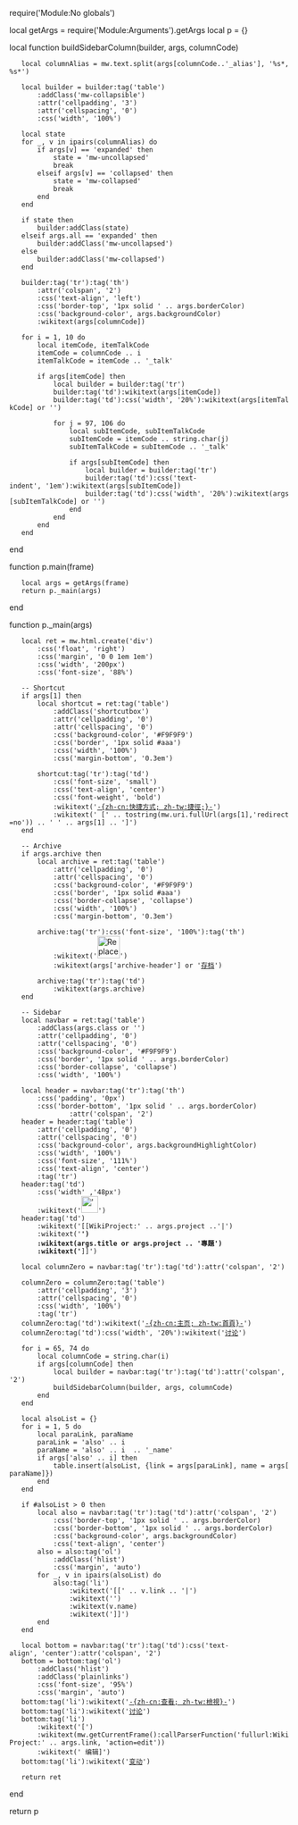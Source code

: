 require('Module:No globals')

local getArgs = require('Module:Arguments').getArgs
local p = {}

local function buildSidebarColumn(builder, args, columnCode)
	local columnAlias = mw.text.split(args[columnCode..'_alias'], '%s*,%s*')
	
	local builder = builder:tag('table')
		:addClass('mw-collapsible')
		:attr('cellpadding', '3')
		:attr('cellspacing', '0')
		:css('width', '100%')
	
	local state
	for _, v in ipairs(columnAlias) do
		if args[v] == 'expanded' then
			state = 'mw-uncollapsed'
			break
		elseif args[v] == 'collapsed' then
			state = 'mw-collapsed'
			break
		end
	end

	if state then
		builder:addClass(state)
	elseif args.all == 'expanded' then
		builder:addClass('mw-uncollapsed')
	else
		builder:addClass('mw-collapsed')		
	end
	
	builder:tag('tr'):tag('th')
		:attr('colspan', '2')
		:css('text-align', 'left')
		:css('border-top', '1px solid ' .. args.borderColor)
		:css('background-color', args.backgroundColor)
		:wikitext(args[columnCode])

	for i = 1, 10 do
		local itemCode, itemTalkCode
		itemCode = columnCode .. i
		itemTalkCode = itemCode .. '_talk'
		
		if args[itemCode] then
			local builder = builder:tag('tr')
			builder:tag('td'):wikitext(args[itemCode])
			builder:tag('td'):css('width', '20%'):wikitext(args[itemTalkCode] or '')
			
			for j = 97, 106 do
				local subItemCode, subItemTalkCode
				subItemCode = itemCode .. string.char(j)
				subItemTalkCode = subItemCode .. '_talk'
				
				if args[subItemCode] then
					local builder = builder:tag('tr')
					builder:tag('td'):css('text-indent', '1em'):wikitext(args[subItemCode])
					builder:tag('td'):css('width', '20%'):wikitext(args[subItemTalkCode] or '')
				end
			end
		end
	end	
end

function p.main(frame)
	local args = getArgs(frame)
	return p._main(args)
end

function p._main(args)
	local ret = mw.html.create('div')
		:css('float', 'right')
		:css('margin', '0 0 1em 1em')
		:css('width', '200px')
		:css('font-size', '88%')
		
	-- Shortcut 
	if args[1] then
		local shortcut = ret:tag('table')
			:addClass('shortcutbox')
			:attr('cellpadding', '0')
			:attr('cellspacing', '0')
			:css('background-color', '#F9F9F9')
			:css('border', '1px solid #aaa')
			:css('width', '100%')
			:css('margin-bottom', '0.3em')
			
		shortcut:tag('tr'):tag('td')
			:css('font-size', 'small')
			:css('text-align', 'center')
			:css('font-weight', 'bold')
			:wikitext('[[Wikipedia:捷徑|-{zh-cn:快捷方式; zh-tw:捷徑;}-]]')
			:wikitext('<span class="plainlinks" style="margin-left: 0.5em;">[' .. tostring(mw.uri.fullUrl(args[1],'redirect=no')) .. ' ' .. args[1] .. ']</span>')
	end

	-- Archive 
	if args.archive then
		local archive = ret:tag('table')
			:attr('cellpadding', '0')
			:attr('cellspacing', '0')
			:css('background-color', '#F9F9F9')
			:css('border', '1px solid #aaa')
			:css('border-collapse', 'collapse')
			:css('width', '100%')
			:css('margin-bottom', '0.3em')
			
		archive:tag('tr'):css('font-size', '100%'):tag('th')
			:wikitext('[[File:Replacement_filing_cabinet.svg|40px]]')
			:wikitext(args['archive-header'] or '[[Wikipedia:存档|存档]]')
				
		archive:tag('tr'):tag('td')
			:wikitext(args.archive)
	end

	-- Sidebar
	local navbar = ret:tag('table')
		:addClass(args.class or '')
		:attr('cellpadding', '0')
		:attr('cellspacing', '0')
		:css('background-color', '#F9F9F9')
		:css('border', '1px solid ' .. args.borderColor)
		:css('border-collapse', 'collapse')
		:css('width', '100%')
	
	local header = navbar:tag('tr'):tag('th')
		:css('padding', '0px')
		:css('border-bottom', '1px solid ' .. args.borderColor)
                :attr('colspan', '2')
	header = header:tag('table')
		:attr('cellpadding', '0')
		:attr('cellspacing', '0')
		:css('background-color', args.backgroundHighlightColor)
		:css('width', '100%')
		:css('font-size', '111%')
		:css('text-align', 'center')
		:tag('tr')	
	header:tag('td')
		:css('width' ,'48px')
		:wikitext('[[File:'_.._args.icon_.._'|30px]]')	
	header:tag('td')
		:wikitext('[[WikiProject:' .. args.project ..'|')
		:wikitext('<span style="font-weight: bold; color: ' .. args.textHighlightColor .. ';">')
		:wikitext(args.title or args.project .. '專題')
		:wikitext('</span>]]')
		
	local columnZero = navbar:tag('tr'):tag('td'):attr('colspan', '2')	
	columnZero = columnZero:tag('table')
		:attr('cellpadding', '3')
		:attr('cellspacing', '0')
		:css('width', '100%')
		:tag('tr')		
	columnZero:tag('td'):wikitext('[[WikiProject:'_.._args.project_.._'|-{zh-cn:主页; zh-tw:首頁}-]]')
	columnZero:tag('td'):css('width', '20%'):wikitext('[[WikiProject_talk:'_.._args.project_.._'|讨论]]')
	
	for i = 65, 74 do
		local columnCode = string.char(i)
		if args[columnCode] then
			local builder = navbar:tag('tr'):tag('td'):attr('colspan', '2')
			buildSidebarColumn(builder, args, columnCode)
		end
	end
	
	local alsoList = {}
	for i = 1, 5 do
		local paraLink, paraName
		paraLink = 'also' .. i
		paraName = 'also' .. i  .. '_name'
		if args['also' .. i] then
			table.insert(alsoList, {link = args[paraLink], name = args[paraName]})
		end
	end
	
	if #alsoList > 0 then
		local also = navbar:tag('tr'):tag('td'):attr('colspan', '2')
			:css('border-top', '1px solid ' .. args.borderColor)
			:css('border-bottom', '1px solid ' .. args.borderColor)
			:css('background-color', args.backgroundColor)
			:css('text-align', 'center')
		also = also:tag('ol')
			:addClass('hlist')
			:css('margin', 'auto')
		for _, v in ipairs(alsoList) do
			also:tag('li')
				:wikitext('[[' .. v.link .. '|')
				:wikitext('<span style="' .. args.textColor .. ';">')
				:wikitext(v.name)
				:wikitext('</span>]]')
		end
	end
	
	local bottom = navbar:tag('tr'):tag('td'):css('text-align', 'center'):attr('colspan', '2')
	bottom = bottom:tag('ol')
		:addClass('hlist')
		:addClass('plainlinks')
		:css('font-size', '95%')
		:css('margin', 'auto')
	bottom:tag('li'):wikitext('[[WikiProject:'_.._args.link_.._'|-{zh-cn:查看; zh-tw:檢視}-]]')
	bottom:tag('li'):wikitext('[[WikiProject_talk:'_.._args.link_.._'|讨论]]')
	bottom:tag('li')
		:wikitext('[')
		:wikitext(mw.getCurrentFrame():callParserFunction('fullurl:WikiProject:' .. args.link, 'action=edit'))
		:wikitext(' 编辑]')
	bottom:tag('li'):wikitext('[[Special:RecentChangesLinked/WikiProject:'_.._args.link_.._'|变动]]')
	
	return ret
end

return p
